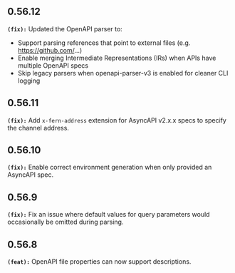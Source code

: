 ## 0.56.12
**`(fix):`** Updated the OpenAPI parser to:
- Support parsing references that point to external files (e.g. https://github.com/...)
- Enable merging Intermediate Representations (IRs) when APIs have multiple OpenAPI specs
- Skip legacy parsers when openapi-parser-v3 is enabled for cleaner CLI logging


## 0.56.11
**`(fix):`** Add `x-fern-address` extension for AsyncAPI v2.x.x specs to specify the channel address.


## 0.56.10
**`(fix):`** Enable correct environment generation when only provided an AsyncAPI spec.


## 0.56.9
**`(fix):`** Fix an issue where default values for query parameters would occasionally be omitted during parsing.


## 0.56.8
**`(feat):`** OpenAPI file properties can now support descriptions.


